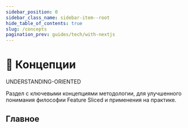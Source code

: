 ```yaml
---
sidebar_position: 0
sidebar_class_name: sidebar-item--root
hide_table_of_contents: true
slug: /concepts
pagination_prev: guides/tech/with-nextjs
---
```


# 🧩 Концепции

<span class="badge badge--warning margin-bottom--md">UNDERSTANDING-ORIENTED</span>

<p class="summary">
Раздел с ключевыми концепциями методологии, для улучшенного понимания философии Feature Sliced и применения на практике.
</p>

## Главное


<Row 
    title="Разбиение приложения" 
    description="Использование слоисто-слайсовой структуры при декомпозиции логики"
    to="/docs/concepts/app-splitting"
    Icon={BlockOutlined}
/>
<Row 
    title="Public API" 
    description="Практики по проектированию устойчивых и удобных для интеграции модулей"
    to="/docs/concepts/public-api"
    Icon={ApiOutlined}
/>
<Row 
    title="Кросс-коммуникация" 
    description="Правила масштабируемого и эффективного взаимодействия модулей"
    to="/docs/concepts/cross-communication"
    Icon={ApartmentOutlined}
/>
